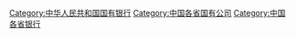 [[Category:中华人民共和国国有银行|Category:中华人民共和国国有银行]]
[[Category:中国各省国有公司|Category:中国各省国有公司]]
[[Category:中国各省银行|Category:中国各省银行]]